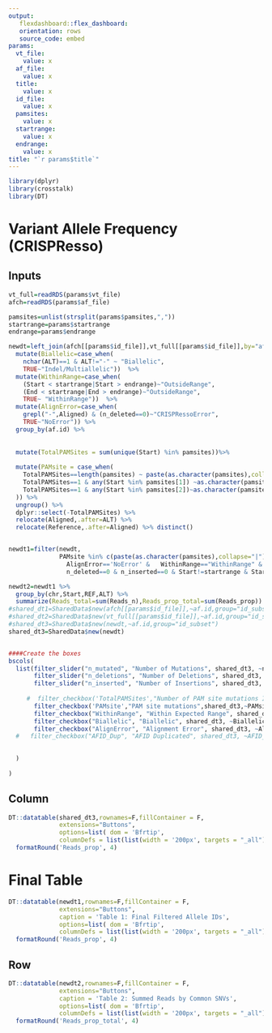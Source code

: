 ```yaml
---
output:   
   flexdashboard::flex_dashboard:
   orientation: rows
   source_code: embed
params:
  vt_file:
    value: x
  af_file:
    value: x
  title:
    value: x 
  id_file:
    value: x 
  pamsites:
    value: x
  startrange:
    value: x
  endrange:
    value: x
title: "`r params$title`"
---
```


```r
library(dplyr)
library(crosstalk)
library(DT)

```



Variant Allele Frequency (CRISPResso)
=======================================================================

Inputs {.sidebar}
-----------------------------------------------------------------------

```r
vt_full=readRDS(params$vt_file) 
afch=readRDS(params$af_file)

pamsites=unlist(strsplit(params$pamsites,","))
startrange=params$startrange
endrange=params$endrange

newdt=left_join(afch[[params$id_file]],vt_full[[params$id_file]],by="af.id") %>%
  mutate(Biallelic=case_when(
    nchar(ALT)==1 & ALT!="-" ~ "Biallelic",
    TRUE~"Indel/Multiallelic"))  %>%
  mutate(WithinRange=case_when(
    (Start < startrange|Start > endrange)~"OutsideRange",
    (End < startrange|End > endrange)~"OutsideRange",
    TRUE~ "WithinRange"))  %>%
  mutate(AlignError=case_when(
    grepl("-",Aligned) & (n_deleted==0)~"CRISPRessoError",
    TRUE~"NoError")) %>%
  group_by(af.id) %>%
  
  
  mutate(TotalPAMSites = sum(unique(Start) %in% pamsites))%>%
  
  mutate(PAMsite = case_when(
    TotalPAMSites==length(pamsites) ~ paste(as.character(pamsites),collapse="|"),
    TotalPAMSites==1 & any(Start %in% pamsites[1]) ~as.character(pamsites[1]),
    TotalPAMSites==1 & any(Start %in% pamsites[2])~as.character(pamsites[2])
  )) %>%
  ungroup() %>%
  dplyr::select(-TotalPAMSites) %>%
  relocate(Aligned,.after=ALT) %>%
  relocate(Reference,.after=Aligned) %>% distinct()


newdt1=filter(newdt,
              PAMsite %in% c(paste(as.character(pamsites),collapse="|"),pamsites) &
                AlignError=='NoError' &   WithinRange=="WithinRange" &  Biallelic=="Biallelic" &
                n_deleted==0 & n_inserted==0 & Start!=startrange & Start!=endrange)

newdt2=newdt1 %>% 
  group_by(chr,Start,REF,ALT) %>%
  summarize(Reads_total=sum(Reads_n),Reads_prop_total=sum(Reads_prop))
#shared_dt1=SharedData$new(afch[[params$id_file]],~af.id,group="id_subset")
#shared_dt2=SharedData$new(vt_full[[params$id_file]],~af.id,group="id_subset")
#shared_dt3=SharedData$new(newdt,~af.id,group="id_subset")
shared_dt3=SharedData$new(newdt)


####Create the boxes
bscols(
  list(filter_slider("n_mutated", "Number of Mutations", shared_dt3, ~n_mutated),
       filter_slider("n_deletions", "Number of Deletions", shared_dt3, ~n_deleted),
       filter_slider("n_inserted", "Number of Insertions", shared_dt3, ~n_inserted),
       
     #  filter_checkbox('TotalPAMSites',"Number of PAM site mutations Identified",shared_dt2,~TotalPAMSites),
       filter_checkbox('PAMsite',"PAM site mutations",shared_dt3,~PAMsite),
       filter_checkbox("WithinRange", "Within Expected Range", shared_dt3, ~WithinRange),
       filter_checkbox("Biallelic", "Biallelic", shared_dt3, ~Biallelic),
       filter_checkbox("AlignError", "Alignment Error", shared_dt3, ~AlignError)#,
  #   filter_checkbox("AFID_Dup", "AFID Duplicated", shared_dt3, ~AFID_Dup)

       
  )
  
)

```

Column
-----------------------------------------------------------------------

```r

DT::datatable(shared_dt3,rownames=F,fillContainer = F,
              extensions="Buttons",
              options=list( dom = 'Bfrtip',
              columnDefs = list(list(width = '200px', targets = "_all")))) %>%
  formatRound('Reads_prop', 4) 

```



Final Table
=======================================================================

```r
DT::datatable(newdt1,rownames=F,fillContainer = F,
              extensions="Buttons",
              caption = 'Table 1: Final Filtered Allele IDs',
              options=list( dom = 'Bfrtip',
              columnDefs = list(list(width = '200px', targets = "_all")))) %>%
  formatRound('Reads_prop', 4) 
```

Row
-----------------------------------------------------------------------

```r
DT::datatable(newdt2,rownames=F,fillContainer = F,
              extensions="Buttons",
              caption = 'Table 2: Summed Reads by Common SNVs',
              options=list( dom = 'Bfrtip',
              columnDefs = list(list(width = '200px', targets = "_all")))) %>%
  formatRound('Reads_prop_total', 4) 
```
